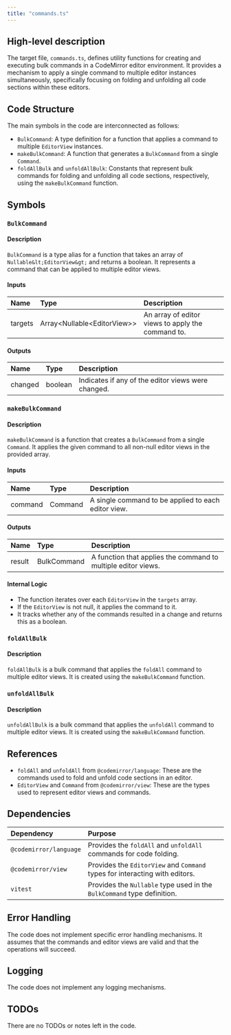 ```yaml
---
title: "commands.ts"
---
```


## High-level description

The target file, `commands.ts`, defines utility functions for creating and executing bulk commands in a CodeMirror editor environment. It provides a mechanism to apply a single command to multiple editor instances simultaneously, specifically focusing on folding and unfolding all code sections within these editors.

## Code Structure

The main symbols in the code are interconnected as follows:
- `BulkCommand`: A type definition for a function that applies a command to multiple `EditorView` instances.
- `makeBulkCommand`: A function that generates a `BulkCommand` from a single `Command`.
- `foldAllBulk` and `unfoldAllBulk`: Constants that represent bulk commands for folding and unfolding all code sections, respectively, using the `makeBulkCommand` function.

## Symbols

### `BulkCommand`
#### Description
`BulkCommand` is a type alias for a function that takes an array of `Nullable&lt;EditorView&gt;` and returns a boolean. It represents a command that can be applied to multiple editor views.

#### Inputs
| Name   | Type                        | Description                              |
|:-------|:----------------------------|:-----------------------------------------|
| targets | Array&lt;Nullable&lt;EditorView&gt;&gt; | An array of editor views to apply the command to. |

#### Outputs
| Name    | Type    | Description                                      |
|:--------|:--------|:-------------------------------------------------|
| changed | boolean | Indicates if any of the editor views were changed. |

### `makeBulkCommand`
#### Description
`makeBulkCommand` is a function that creates a `BulkCommand` from a single `Command`. It applies the given command to all non-null editor views in the provided array.

#### Inputs
| Name    | Type    | Description                                      |
|:--------|:--------|:-------------------------------------------------|
| command | Command | A single command to be applied to each editor view. |

#### Outputs
| Name    | Type    | Description                                      |
|:--------|:--------|:-------------------------------------------------|
| result  | BulkCommand | A function that applies the command to multiple editor views. |

#### Internal Logic
- The function iterates over each `EditorView` in the `targets` array.
- If the `EditorView` is not null, it applies the command to it.
- It tracks whether any of the commands resulted in a change and returns this as a boolean.

### `foldAllBulk`
#### Description
`foldAllBulk` is a bulk command that applies the `foldAll` command to multiple editor views. It is created using the `makeBulkCommand` function.

### `unfoldAllBulk`
#### Description
`unfoldAllBulk` is a bulk command that applies the `unfoldAll` command to multiple editor views. It is created using the `makeBulkCommand` function.

## References

- `foldAll` and `unfoldAll` from `@codemirror/language`: These are the commands used to fold and unfold code sections in an editor.
- `EditorView` and `Command` from `@codemirror/view`: These are the types used to represent editor views and commands.

## Dependencies

| Dependency            | Purpose                                                                 |
|:----------------------|:------------------------------------------------------------------------|
| `@codemirror/language`| Provides the `foldAll` and `unfoldAll` commands for code folding.       |
| `@codemirror/view`    | Provides the `EditorView` and `Command` types for interacting with editors. |
| `vitest`              | Provides the `Nullable` type used in the `BulkCommand` type definition. |

## Error Handling

The code does not implement specific error handling mechanisms. It assumes that the commands and editor views are valid and that the operations will succeed.

## Logging

The code does not implement any logging mechanisms.

## TODOs

There are no TODOs or notes left in the code.